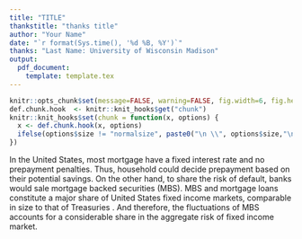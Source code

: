 ```yaml
---
title: "TITLE"
thankstitle: "thanks title"
author: "Your Name"
date: "`r format(Sys.time(), '%d %B, %Y')`"
thanks: "Last Name: University of Wisconsin Madison"
output:
  pdf_document: 
    template: template.tex
---
```


```r
knitr::opts_chunk$set(message=FALSE, warning=FALSE, fig.width=6, fig.height=3, fig.align="center", size = "footnotesize")
def.chunk.hook  <- knitr::knit_hooks$get("chunk")
knitr::knit_hooks$set(chunk = function(x, options) {
  x <- def.chunk.hook(x, options)
  ifelse(options$size != "normalsize", paste0("\n \\", options$size,"\n\n", x, "\n\n \\normalsize"), x)
})
```

\begin{abstract}
ABSTRACT .......................

\bigskip
\noindent KEYWORDS: \textbf{KEYWORDS}
\end{abstract}

\thispagestyle{empty} 

\clearpage
\setcounter{page}{1}

\section{Introduction}\label{introduction}
\onehalfspacing

\section{Theoretical Foundation} \label{sec:3}

\subsection{Conventional Theory} \label{sec:3.1}

\paragraph{The Background of U.S. Mortgage}

In the United States, most mortgage have a fixed interest rate and no
prepayment penalties. Thus, household could decide prepayment based on
their potential savings. On the other hand, to share the risk of
default, banks would sale mortgage backed securities (MBS).  MBS and mortgage loans constitute a major share of United States fixed income markets, comparable in size to that of Treasuries \citep{RN131}. And therefore, the fluctuations of MBS accounts for a considerable share in the aggregate risk of fixed income market. 

\begin{figure}[H]
    \centering
    \includegraphics[width=0.8\linewidth]{plot1.png}
    \caption{NBER DATES AND ESTIMATED BUSINESS CYCLE PROXY}
    \label{fig:1}
    \caption*{\footnotesize  \textit{Notes}: The solid line is estimated business cycle using CFA. And the shadow area is recessions defined by NBER.}
\end{figure}

\begin{table}[H] 
    \caption{potential structural breaking points }
    \centering
    \label{tab:a1}
    \scalebox{0.8}{\begin{tabular}{lclc}
        \toprule
        Variable & Quarter & Variable & Quarter \\ \midrule
        BC & 1992 Q3 & MP & 1973 Q1 \\ 
        ~ & 1999 Q2 & ~ & 1975 Q1 \\
        ~ & 2011 Q1 & ~ & 1977 Q3 \\
        ~ & ~ & ~ & 1984 Q4 \\ 
        ~ & ~ & ~ & 1995 Q2 \\ 
        ~ & ~ & ~ & 1999 Q4 \\ 
        ~ & ~ & ~ & 2005 Q4 \\ 
        ~ & ~ & ~ & 2007 Q3 \\ \vspace{2\baselineskip}\\
        FD & 1990 Q3 & GG & 1984 Q2 \\
        ~ & 2000 Q2 & ~ & 2008 Q2 \\ 
        ~ & 2013 Q1 & ~ & 2009 Q2 \\ \vspace{2\baselineskip}\\
        RL & 1973 Q2 & ~ & ~ \\
        ~ & 1989 Q1 & ~ & ~ \\ 
        ~ & 2006 Q4 & ~ & ~ \\ 
        ~ & 2007 Q3  & ~ &  ~ \\ \bottomrule
    \end{tabular}}
    \caption*{\footnotesize  \textit{Notes}: Here monetary policy with the most change points, as this variable is also affected by the change of the chair of Fed.}    
\end{table}

\newpage

\singlespacing
\bibliographystyle{ecta}
\bibliography{references.bib}

\appendix
\counterwithin{figure}{section}
\counterwithin{table}{section}
\onehalfspacing
\titleformat{\section}{\normalsize\bfseries}{\appendixname~\thesection.}{1em}{}
\titleformat{\subsection}{\normalsize\bfseries}{~\thesubsection}{1em}{}
\titleformat{\subsubsection}{\normalsize\bfseries}{~\thesubsubsection}{1em}{}
